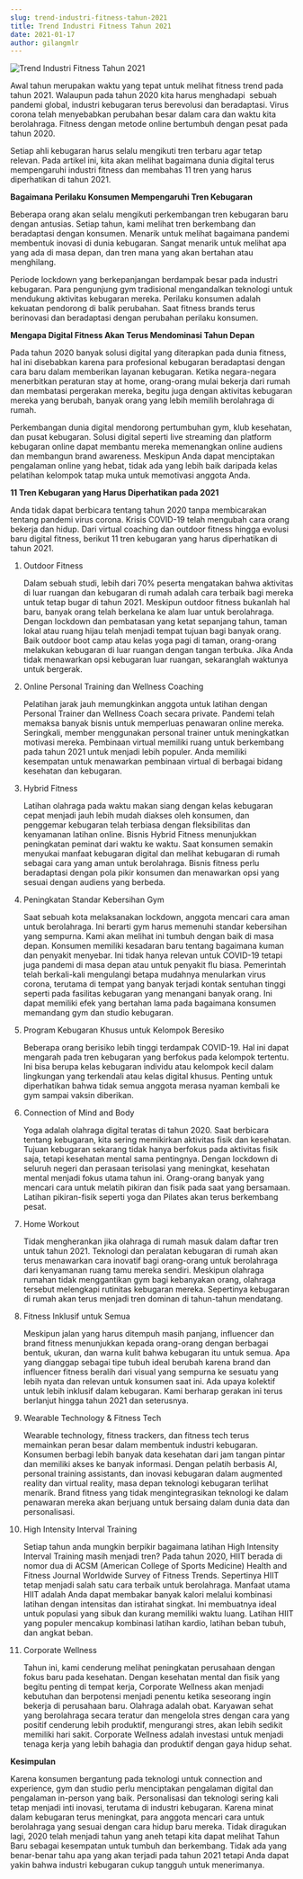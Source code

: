 ```yaml
---
slug: trend-industri-fitness-tahun-2021
title: Trend Industri Fitness Tahun 2021
date: 2021-01-17
author: gilangmlr
---
```

![Trend Industri Fitness Tahun 2021](/images/trend.jpg "Trend Industri Fitness Tahun 2021")

Awal tahun merupakan waktu yang tepat untuk melihat fitness trend pada tahun 2021. Walaupun pada tahun 2020 kita harus menghadapi  sebuah pandemi global, industri kebugaran terus berevolusi dan beradaptasi. Virus corona telah menyebabkan perubahan besar dalam cara dan waktu kita berolahraga. Fitness dengan metode online bertumbuh dengan pesat pada tahun 2020.

Setiap ahli kebugaran harus selalu mengikuti tren terbaru agar tetap relevan. Pada artikel ini, kita akan melihat bagaimana dunia digital terus mempengaruhi industri fitness dan membahas 11 tren yang harus diperhatikan di tahun 2021.

**Bagaimana Perilaku Konsumen Mempengaruhi Tren Kebugaran**

Beberapa orang akan selalu mengikuti perkembangan tren kebugaran baru dengan antusias. Setiap tahun, kami melihat tren berkembang dan beradaptasi dengan konsumen. Menarik untuk melihat bagaimana pandemi membentuk inovasi di dunia kebugaran. Sangat menarik untuk melihat apa yang ada di masa depan, dan tren mana yang akan bertahan atau menghilang.

Periode lockdown yang berkepanjangan berdampak besar pada industri kebugaran. Para pengunjung gym tradisional mengandalkan teknologi untuk mendukung aktivitas kebugaran mereka. Perilaku konsumen adalah kekuatan pendorong di balik perubahan. Saat fitness brands terus berinovasi dan beradaptasi dengan perubahan perilaku konsumen.

**Mengapa Digital Fitness Akan Terus Mendominasi Tahun Depan**

Pada tahun 2020 banyak solusi digital yang diterapkan pada dunia fitness, hal ini disebabkan karena para profesional kebugaran beradaptasi dengan cara baru dalam memberikan layanan kebugaran. Ketika negara-negara menerbitkan peraturan stay at home, orang-orang mulai bekerja dari rumah dan membatasi pergerakan mereka, begitu juga dengan aktivitas kebugaran mereka yang berubah, banyak orang yang lebih memilih berolahraga di rumah.

Perkembangan dunia digital mendorong pertumbuhan gym, klub kesehatan, dan pusat kebugaran. Solusi digital seperti live streaming dan platform kebugaran online dapat membantu mereka memenangkan online audiens dan membangun brand awareness. Meskipun Anda dapat menciptakan pengalaman online yang hebat, tidak ada yang lebih baik daripada kelas pelatihan kelompok tatap muka untuk memotivasi anggota Anda.

**11 Tren Kebugaran yang Harus Diperhatikan pada 2021**

Anda tidak dapat berbicara tentang tahun 2020 tanpa membicarakan tentang pandemi virus corona. Krisis COVID-19 telah mengubah cara orang bekerja dan hidup. Dari virtual coaching dan outdoor fitness hingga evolusi baru digital fitness, berikut 11 tren kebugaran yang harus diperhatikan di tahun 2021.

1. Outdoor Fitness

   Dalam sebuah studi, lebih dari 70% peserta mengatakan bahwa aktivitas di luar ruangan dan kebugaran di rumah adalah cara terbaik bagi mereka untuk tetap bugar di tahun 2021. Meskipun outdoor fitness bukanlah hal baru, banyak orang telah berkelana ke alam luar untuk berolahraga. Dengan lockdown dan pembatasan yang ketat sepanjang tahun, taman lokal atau ruang hijau telah menjadi tempat tujuan bagi banyak orang. Baik outdoor boot camp atau kelas yoga pagi di taman, orang-orang melakukan kebugaran di luar ruangan dengan tangan terbuka. Jika Anda tidak menawarkan opsi kebugaran luar ruangan, sekaranglah waktunya untuk bergerak.
2. Online Personal Training dan Wellness Coaching

   Pelatihan jarak jauh memungkinkan anggota untuk latihan dengan Personal Trainer dan Wellness Coach secara private. Pandemi telah memaksa banyak bisnis untuk memperluas penawaran online mereka. Seringkali, member menggunakan personal trainer untuk meningkatkan motivasi mereka. Pembinaan virtual memiliki ruang untuk berkembang pada tahun 2021 untuk menjadi lebih populer. Anda memiliki kesempatan untuk menawarkan pembinaan virtual di berbagai bidang kesehatan dan kebugaran.
3. Hybrid Fitness

   Latihan olahraga pada waktu makan siang dengan kelas kebugaran cepat menjadi jauh lebih mudah diakses oleh konsumen, dan penggemar kebugaran telah terbiasa dengan fleksibilitas dan kenyamanan latihan online. Bisnis Hybrid Fitness menunjukkan peningkatan peminat dari waktu ke waktu. Saat konsumen semakin menyukai manfaat kebugaran digital dan melihat kebugaran di rumah sebagai cara yang aman untuk berolahraga. Bisnis fitness perlu beradaptasi dengan pola pikir konsumen dan menawarkan opsi yang sesuai dengan audiens yang berbeda.
4. Peningkatan Standar Kebersihan Gym

   Saat sebuah kota melaksanakan lockdown, anggota mencari cara aman untuk berolahraga. Ini berarti gym harus memenuhi standar kebersihan yang sempurna. Kami akan melihat ini tumbuh dengan baik di masa depan. Konsumen memiliki kesadaran baru tentang bagaimana kuman dan penyakit menyebar. Ini tidak hanya relevan untuk COVID-19 tetapi juga pandemi di masa depan atau untuk penyakit flu biasa. Pemerintah telah berkali-kali mengulangi betapa mudahnya menularkan virus corona, terutama di tempat yang banyak terjadi kontak sentuhan tinggi seperti pada fasilitas kebugaran yang menangani banyak orang. Ini dapat memiliki efek yang bertahan lama pada bagaimana konsumen memandang gym dan studio kebugaran.
5. Program Kebugaran Khusus untuk Kelompok Beresiko

   Beberapa orang berisiko lebih tinggi terdampak COVID-19. Hal ini dapat mengarah pada tren kebugaran yang berfokus pada kelompok tertentu. Ini bisa berupa kelas kebugaran individu atau kelompok kecil dalam lingkungan yang terkendali atau kelas digital khusus. Penting untuk diperhatikan bahwa tidak semua anggota merasa nyaman kembali ke gym sampai vaksin diberikan.
6. Connection of Mind and Body

   Yoga adalah olahraga digital teratas di tahun 2020. Saat berbicara tentang kebugaran, kita sering memikirkan aktivitas fisik dan kesehatan. Tujuan kebugaran sekarang tidak hanya berfokus pada aktivitas fisik saja, tetapi kesehatan mental sama pentingnya. Dengan lockdown di seluruh negeri dan perasaan terisolasi yang meningkat, kesehatan mental menjadi fokus utama tahun ini. Orang-orang banyak yang mencari cara untuk melatih pikiran dan fisik pada saat yang bersamaan. Latihan pikiran-fisik seperti yoga dan Pilates akan terus berkembang pesat.
7. Home Workout

   Tidak mengherankan jika olahraga di rumah masuk dalam daftar tren untuk tahun 2021. Teknologi dan peralatan kebugaran di rumah akan terus menawarkan cara inovatif bagi orang-orang untuk berolahraga dari kenyamanan ruang tamu mereka sendiri. Meskipun olahraga rumahan tidak menggantikan gym bagi kebanyakan orang, olahraga tersebut melengkapi rutinitas kebugaran mereka. Sepertinya kebugaran di rumah akan terus menjadi tren dominan di tahun-tahun mendatang.
8. Fitness Inklusif untuk Semua

   Meskipun jalan yang harus ditempuh masih panjang, influencer dan brand fitness menunjukkan kepada orang-orang dengan berbagai bentuk, ukuran, dan warna kulit bahwa kebugaran itu untuk semua. Apa yang dianggap sebagai tipe tubuh ideal berubah karena brand dan influencer fitness beralih dari visual yang sempurna ke sesuatu yang lebih nyata dan relevan untuk konsumen saat ini. Ada upaya kolektif untuk lebih inklusif dalam kebugaran. Kami berharap gerakan ini terus berlanjut hingga tahun 2021 dan seterusnya.
9. Wearable Technology & Fitness Tech

   Wearable technology, fitness trackers, dan fitness tech terus memainkan peran besar dalam membentuk industri kebugaran. Konsumen berbagi lebih banyak data kesehatan dari jam tangan pintar dan memiliki akses ke banyak informasi. Dengan pelatih berbasis AI, personal training assistants, dan inovasi kebugaran dalam augmented reality dan virtual reality, masa depan teknologi kebugaran terlihat menarik. Brand fitness yang tidak mengintegrasikan teknologi ke dalam penawaran mereka akan berjuang untuk bersaing dalam dunia data dan personalisasi.
10. High Intensity Interval Training

    Setiap tahun anda mungkin berpikir bagaimana latihan High Intensity Interval Training masih menjadi tren? Pada tahun 2020, HIIT berada di nomor dua di ACSM (American College of Sports Medicine) Health and Fitness Journal Worldwide Survey of Fitness Trends. Sepertinya HIIT tetap menjadi salah satu cara terbaik untuk berolahraga. Manfaat utama HIIT adalah Anda dapat membakar banyak kalori melalui kombinasi latihan dengan intensitas dan istirahat singkat. Ini membuatnya ideal untuk populasi yang sibuk dan kurang memiliki waktu luang. Latihan HIIT yang populer mencakup kombinasi latihan kardio, latihan beban tubuh, dan angkat beban.
11. Corporate Wellness

    Tahun ini, kami cenderung melihat peningkatan perusahaan dengan fokus baru pada kesehatan. Dengan kesehatan mental dan fisik yang begitu penting di tempat kerja, Corporate Wellness akan menjadi kebutuhan dan berpotensi menjadi penentu ketika seseorang ingin bekerja di perusahaan baru. Olahraga adalah obat. Karyawan sehat yang berolahraga secara teratur dan mengelola stres dengan cara yang positif cenderung lebih produktif, mengurangi stres, akan lebih sedikit memiliki hari sakit. Corporate Wellness adalah investasi untuk menjadi tenaga kerja yang lebih bahagia dan produktif dengan gaya hidup sehat.

**Kesimpulan**

Karena konsumen bergantung pada teknologi untuk connection and experience, gym dan studio perlu menciptakan pengalaman digital dan pengalaman in-person yang baik. Personalisasi dan teknologi sering kali tetap menjadi inti inovasi, terutama di industri kebugaran. Karena minat dalam kebugaran terus meningkat, para anggota mencari cara untuk berolahraga yang sesuai dengan cara hidup baru mereka. Tidak diragukan lagi, 2020 telah menjadi tahun yang aneh tetapi kita dapat melihat Tahun Baru sebagai kesempatan untuk tumbuh dan berkembang. Tidak ada yang benar-benar tahu apa yang akan terjadi pada tahun 2021 tetapi Anda dapat yakin bahwa industri kebugaran cukup tangguh untuk menerimanya.